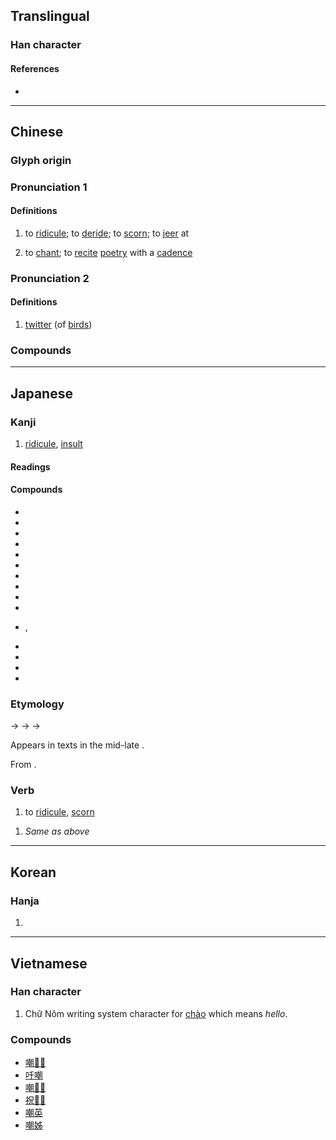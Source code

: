 {{character info}}
==Translingual==

===Han character===
{{Han char|rn=30|rad=口|as=12|sn=15|four=67020|canj=RJJB|ids=⿰口朝}}

====References====
* {{Han ref|kx=0207.080|dkj=04254|dj=0430.060|hdz=10681.100|uh=5632|ud=22066|bh=BC4A|bd=48202}}

----

==Chinese==
{{zh-forms|alt=謿}}

===Glyph origin===
{{Han etym}}

===Pronunciation 1===
{{zh-pron
|m=cháo,zhāo
|m_note=zhāo - literary variant
|m-s=
|c=zaau1
|c-t=
|g=
|h=pfs=
|j=
|mb=
|md=
|mn=ml:tiâu/tw:sau
|mn-t=
|w=
|x=
|mc=y
|oc=y
|cat=v
}}

====Definitions====
{{zh-hanzi}}

# to [[ridicule]]; to [[deride]]; to [[scorn]]; to [[jeer]] at
# {{lb|zh|literary}} to [[chant]]; to [[recite]] [[poetry]] with a [[cadence]]

===Pronunciation 2===
{{zh-pron
|m=zhāo
|cat=v
}}

====Definitions====
{{zh-hanzi}}

# {{lb|zh|literary}} [[twitter]] (of [[bird]]s)

===Compounds===
{{zh-der|嘲諷漫罵|弄月嘲風|嘲哳|冷譏熱嘲|嘲撥|冷嘲熱罵|嘲謔|嘲啾|嘲戲|冷嘲熱諷|嘲風詠月|嘲惹|嘲弄|嘲風弄月|嘲諷|嘲詼|嘲笑|嘲訕|嘲罵|嘲歌|自嘲|聊以解嘲|自我解嘲|譏嘲|解嘲}}

----

==Japanese==

===Kanji===
{{ja-kanji|grade=c|rs=口12}}

# [[ridicule]], [[insult]]

====Readings====
{{ja-readings
|goon=ちょう<てう
|kanon=とう<たう
|kun=あざけ-る, あざけ-り
}}

====Compounds====
{{der-top|Compounds}}
* {{ja-r|嘲花|^ちょうか}}
* {{ja-r|嘲戯|ちょうぎ}}
* {{ja-r|嘲謔|ちょうぎゃく}}
* {{ja-r|嘲%斎坊|ちょう%さいぼう}}
* {{ja-r|嘲殺|ちょうさつ}}
* {{ja-r|嘲笑|ちょうしょう}}
* {{ja-r|嘲罵|ちょうば}}
* {{ja-r|嘲風|^ちょうふう}}
* {{ja-r|嘲弄|ちょうろう}}
* {{ja-r|嘲風|^とうふう}}
* {{ja-r|解嘲|かいとう}}, {{ja-r|解嘲|かいちょう}}
* {{ja-r|自%嘲|じ%ちょう}}
* {{ja-r|侮%嘲|ぶ%ちょう}}
* {{ja-r|冷嘲|れいちょう}}
* {{ja-r|嘲%笑う|あざ%わらう}}
{{der-bottom}}

===Etymology===
{{ja-kanjitab|ちょう|yomi=goon}}
{{IPAfont|*/teu/}} → {{IPAchar|/t͡səu/}} → {{IPAchar|/t͡ɕɔː/}} → {{IPAchar|/t͡ɕoː/}}

Appears in {{m|ja|洒落本|tr={{w|sharebon}}}} texts in the mid-late {{w|Edo period}}.

From {{der|ja|ltc|sort=ちよう|-}} {{ltc-l|嘲}}.

===Verb===
{{ja-verb|head=嘲[[す]]|ちょうす|hhira=てうす}}

# {{lb|ja|archaic|obsolete|sort=ちよう}} to [[ridicule]], [[scorn]]
#: {{syn|ja|嘲る|tr=azakeru|[[嘲弄]]する|tr2=chōrō suru|馬鹿にする|tr3=baka ni suru}}

{{ja-verb|head=嘲[[す]]|type=yo|ちょうす|hhira=てうす}}

# {{lb|ja|archaic|obsolete|sort=ちよう}} ''Same as above''

----

==Korean==

===Hanja===
{{ko-hanja|hangeul=조|rv=jo|mr=cho}}

# {{rfdef|ko|sort=口12}}

----

==Vietnamese==

===Han character===
{{vi-hantu|[[trào]], [[chào]], [[ràu]], [[nhào]], [[rầu]], [[thều]], [[trều]]|rs=口12}}

# Chữ Nôm writing system character for [[chào]] which means ''hello''.

===Compounds===
* [[嘲𣇜𤏬]]
* [[吀嘲]]
* [[嘲𣇜𣋁]]
* [[祝𥄬𤯆]]
* [[嘲英]]
* [[嘲姊]]